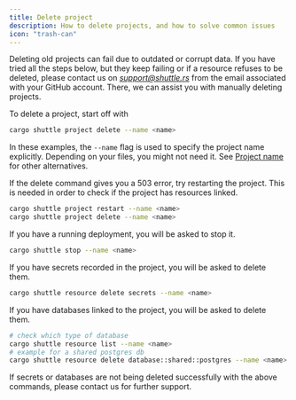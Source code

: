 ```yaml
---
title: Delete project
description: How to delete projects, and how to solve common issues
icon: "trash-can"
---
```


<Warning>Deleting old projects can fail due to outdated or corrupt data. If you have tried all the steps below, but they keep failing or if a resource refuses to be deleted, please contact us on *support@shuttle.rs* from the email associated with your GitHub account. There, we can assist you with manually deleting projects.</Warning>

To delete a project, start off with

```bash
cargo shuttle project delete --name <name>
```

<Note>In these examples, the `--name` flag is used to specify the project name explicitly. Depending on your files, you might not need it. See [Project name](/configuration/project-name) for other alternatives.</Note>

If the delete command gives you a 503 error, try restarting the project. This is needed in order to check if the project has resources linked.

```bash
cargo shuttle project restart --name <name>
cargo shuttle project delete --name <name>
```

If you have a running deployment, you will be asked to stop it.

```bash
cargo shuttle stop --name <name>
```

If you have secrets recorded in the project, you will be asked to delete them.

```bash
cargo shuttle resource delete secrets --name <name>
```

If you have databases linked to the project, you will be asked to delete them.

```bash
# check which type of database
cargo shuttle resource list --name <name>
# example for a shared postgres db
cargo shuttle resource delete database::shared::postgres --name <name>
```

If secrets or databases are not being deleted successfully with the above commands, please contact us for further support.


